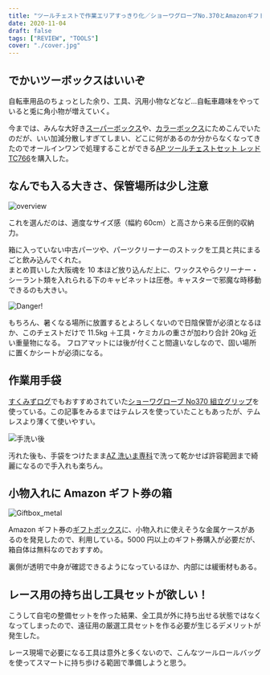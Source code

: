 ```yaml
---
title: "ツールチェストで作業エリアすっきり化／ショーワグローブNo.370とAmazonギフトボックス"
date: 2020-11-04
draft: false
tags: ["REVIEW", "TOOLS"]
cover: "./cover.jpg"
---
```


## でかいツーボックスはいいぞ

自転車用品のちょっとした余り、工具、汎用小物などなど…自転車趣味をやっていると兎に角小物が増えていく。

今までは、みんな大好き[スーパーボックス](https://amzn.to/3624bDB)や、[カラーボックス](https://amzn.to/38duDwu)にためこんでいたのだが、いい加減分散しすぎてしまい、どこに何があるのか分からなくなってきたのでオールインワンで処理することができる[AP ツールチェストセット レッド TC766](https://www.amazon.co.jp/dp/B072Z4JKLQ/?tag=gensobunya-22)を購入した。

<linkBox
  isAmazonLink
  url="https://www.amazon.co.jp/dp/B072Z4JKLQ/?tag=gensobunya-22"
/>

## なんでも入る大きさ、保管場所は少し注意

![overview](./overview.jpg)

これを選んだのは、適度なサイズ感（幅約 60cm）と高さから来る圧倒的収納力。

箱に入っていない中古パーツや、パーツクリーナーのストックを工具と共にまるごと飲み込んでくれた。\
まとめ買いした大阪魂を 10 本ほど放り込んだ上に、ワックスやらクリーナー・シーラント類を入れられる下のキャビネットは圧巻。キャスターで邪魔な時移動できるのも大きい。

![Danger!](stock.jpg)

もちろん、暑くなる場所に放置するとよろしくないので日陰保管が必須となるほか、このチェストだけで 11.5kg ＋工具・ケミカルの重さが加わり合計 20kg 近い重量物になる。
フロアマットには後が付くこと間違いなしなので、固い場所に置くかシートが必須になる。

## 作業用手袋

[すくみずログ](https://skmzlog.com/2020/08/24/%e3%82%b7%e3%83%a7%e3%83%bc%e3%83%af%e3%82%b0%e3%83%ad%e3%83%bc%e3%83%96%e3%80%80%e7%b5%84%e7%ab%8b%e3%82%b0%e3%83%aa%e3%83%83%e3%83%97/)でもおすすめされていた[ショーワグローブ No370 組立グリップ](https://www.amazon.co.jp/dp/B007OYQXQ0/?tag=gensobunya-22)を使っている。この記事をみるまではテムレスを使っていたこともあったが、テムレスより薄くて使いやすい。

![手洗い後](./washed.jpg)

汚れた後も、手袋をつけたまま[AZ 洗いま専科](https://amzn.to/386Xt1y)で洗って乾かせば許容範囲まで綺麗になるので手入れも楽ちん。

<linkBox
  isAmazonLink
  url="https://www.amazon.co.jp/dp/B007OYQXQ0/?tag=gensobunya-22"
/>

## 小物入れに Amazon ギフト券の箱

![Giftbox_metal](./amazon_giftcard_box.jpg)

Amazon ギフト券の[ギフトボックス](https://www.amazon.co.jp/dp/B07RW4G3MF/)に、小物入れに使えそうな金属ケースがあるのを発見したので、利用している。5000 円以上のギフト券購入が必要だが、箱自体は無料なのでおすすめ。

裏側が透明で中身が確認できるようになっているほか、内部には緩衝材もある。

## レース用の持ち出し工具セットが欲しい！

こうして自宅の整備セットを作った結果、全工具が外に持ち出せる状態ではなくなってしまったので、遠征用の厳選工具セットを作る必要が生じるデメリットが発生した。

レース現場で必要になる工具は意外と多くないので、こんなツールロールバッグを使ってスマートに持ち歩ける範囲で準備しようと思う。

<linkBox
  isAmazonLink
  url="https://www.amazon.co.jp/dp/B088FLH935/?tag=gensobunya-22"
/>
